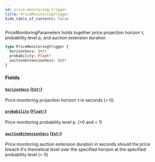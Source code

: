 ```yaml
---
id: price-monitoring-trigger
title: PriceMonitoringTrigger
hide_table_of_contents: false
---
```



PriceMonitoringParameters holds together price projection horizon τ, probability level p, and auction extension duration

```graphql
type PriceMonitoringTrigger {
  horizonSecs: Int!
  probability: Float!
  auctionExtensionSecs: Int!
}
```


### Fields

#### [`horizonSecs`](#) ([`Int!`](/docs/mainnet/graphql/scalars/int))

Price monitoring projection horizon τ in seconds (&#x003E; 0).


#### [`probability`](#) ([`Float!`](/docs/mainnet/graphql/scalars/float))

Price monitoring probability level p. (&#x003E;0 and &#x003C; 1)


#### [`auctionExtensionSecs`](#) ([`Int!`](/docs/mainnet/graphql/scalars/int))

Price monitoring auction extension duration in seconds should the price
breach it's theoretical level over the specified horizon at the specified
probability level (&#x003E; 0)




